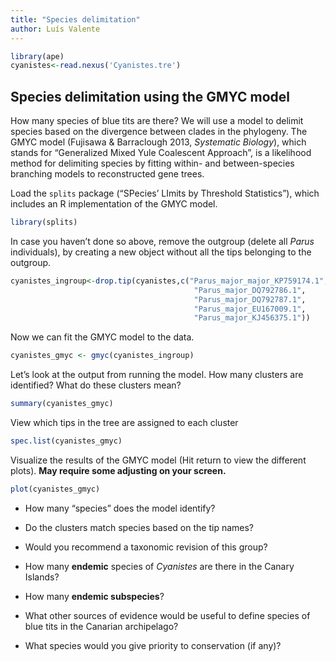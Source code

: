 ```yaml
---
title: "Species delimitation"
author: Luís Valente
---
```


```r
library(ape)
cyanistes<-read.nexus('Cyanistes.tre')
```

## Species delimitation using the GMYC model

How many species of blue tits are there? We will use a model to delimit species based on the divergence between clades in the phylogeny. The GMYC model (Fujisawa & Barraclough 2013, *Systematic Biology*), which stands for "Generalized Mixed Yule Coalescent Approach", is a likelihood method for delimiting species by fitting within- and between-species branching models to reconstructed gene trees.

Load the `splits` package ("SPecies' LImits by Threshold Statistics"), which includes an R implementation of the GMYC model.

```r
library(splits) 
```

In case you haven't done so above, remove the outgroup (delete all *Parus* individuals), by creating a new object without all the tips belonging to the outgroup.

```r
cyanistes_ingroup<-drop.tip(cyanistes,c("Parus_major_major_KP759174.1",
                                         "Parus_major_DQ792786.1", 
                                         "Parus_major_DQ792787.1",
                                         "Parus_major_EU167009.1", 
                                         "Parus_major_KJ456375.1"))
```

Now we can fit the GMYC model to the data.

```r
cyanistes_gmyc <- gmyc(cyanistes_ingroup)
```

Let's look at the output from running the model. How many clusters are identified? What do these clusters mean?

```r
summary(cyanistes_gmyc)
```

View which tips in the tree are assigned to each cluster

```r
spec.list(cyanistes_gmyc)
```

Visualize the results of the GMYC model (Hit return to view the different plots). **May require some adjusting on your screen.**

```r
plot(cyanistes_gmyc)
```

-   How many "species" does the model identify?

-   Do the clusters match species based on the tip names?

-   Would you recommend a taxonomic revision of this group?

-   How many **endemic** species of *Cyanistes* are there in the Canary Islands?

-   How many **endemic subspecies**? 

-   What other sources of evidence would be useful to define species of blue tits in the Canarian archipelago?

-   What species would you give priority to conservation (if any)?
